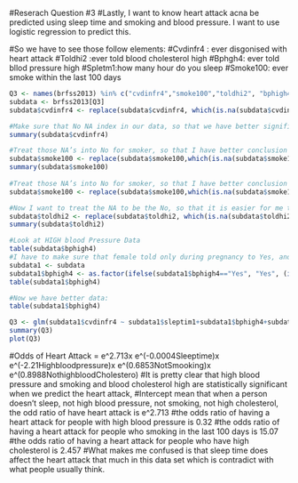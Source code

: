 #Reserach Question #3
#Lastly, I want to know heart attack acna be predicted using sleep time and smoking and blood pressure. I want to use logistic regression to predict this.

#So we have to see those follow elements: 
#Cvdinfr4 : ever disgonised with heart attack
#Toldhi2 :ever told blood cholesterol high
#Bphgh4: ever told bllod pressure high
#Spletm1:how many hour do you sleep
#Smoke100: ever smoke within the last 100 days

```r
Q3 <- names(brfss2013) %in% c("cvdinfr4","smoke100","toldhi2", "bphigh4", "sleptim1")
subdata <- brfss2013[Q3]
subdata$cvdinfr4 <- replace(subdata$cvdinfr4, which(is.na(subdata$cvdinfr4)), "No")

#Make sure that No NA index in our data, so that we have better significance
summary(subdata$cvdinfr4)

#Treat those NA’s into No for smoker, so that I have better conclusion in the end.
subdata$smoke100 <- replace(subdata$smoke100,which(is.na(subdata$smoke100)),"No")
summary(subdata$smoke100)
  
#Treat those NA’s into No for smoker, so that I have better conclusion in the end.
subdata$smoke100 <- replace(subdata$smoke100,which(is.na(subdata$smoke100)),"No")

#Now I want to treat the NA to be the No, so that it is easier for me to conclude later. We
subdata$toldhi2 <- replace(subdata$toldhi2, which(is.na(subdata$toldhi2)), "No")
summary(subdata$toldhi2)

#Look at HIGH blood Pressure Data
table(subdata$bphigh4)
#I have to make sure that female told only during pregnancy to Yes, and told borderline or pre-hypertensive to Yes. In order to make sure logistic regression.
subdata1 <- subdata
subdata1$bphigh4 <- as.factor(ifelse(subdata1$bphigh4=="Yes", "Yes", (ifelse(subdata1$bphigh4=="Yes, but female told only during pregnancy", "Yes",(ifelse(subdata1$bphigh4=="Told borderline or pre-hypertensive", "Yes", "No"))))))
table(subdata1$bphigh4)

#Now we have better data:
table(subdata1$bphigh4)

Q3 <- glm(subdata1$cvdinfr4 ~ subdata1$sleptim1+subdata1$bphigh4+subdata1$smoke100+subdata1$toldhi2, data=subdata1, family = "binomial")
summary(Q3)
plot(Q3)

```

#Odds of Heart Attack = e^2.713x e^(-0.0004Sleeptime)x e^(-2.21Highbloodpressure)x e^(0.6853NotSmooking)x e^(0.8988NothighbloodCholestero)
#It is pretty clear that high blood pressure and smoking and blood cholesterol high are statistically significant when we predict the heart attack, 
#Intercept mean that when a person doesn’t sleep, not high blood pressure, not smoking, not high cholesterol, the odd ratio of have heart attack is e^2.713
#the odds ratio of having a heart attack for people with high blood pressure is 0.32
#the odds ratio of having a heart attack for people who smoking in the last 100 days is 15.07
#the odds ratio of having a heart attack for people who have high cholesterol is 2.457
#What makes me confused is that sleep time does affect the heart attack that much in this data set which is contradict with what people usually think.

